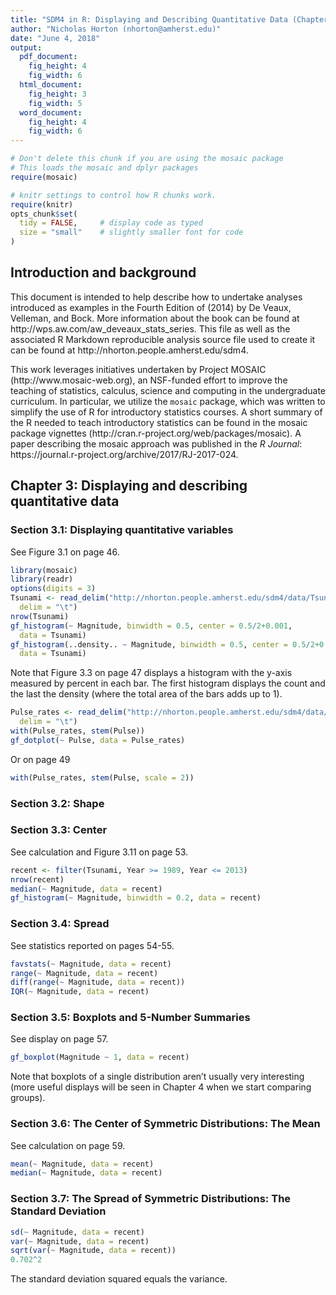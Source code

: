 ```yaml
---
title: "SDM4 in R: Displaying and Describing Quantitative Data (Chapter 3)"
author: "Nicholas Horton (nhorton@amherst.edu)"
date: "June 4, 2018"
output: 
  pdf_document:
    fig_height: 4
    fig_width: 6
  html_document:
    fig_height: 3
    fig_width: 5
  word_document:
    fig_height: 4
    fig_width: 6
---
```



```r
# Don't delete this chunk if you are using the mosaic package
# This loads the mosaic and dplyr packages
require(mosaic)
```

```r
# knitr settings to control how R chunks work.
require(knitr)
opts_chunk$set(
  tidy = FALSE,     # display code as typed
  size = "small"    # slightly smaller font for code
)
```

## Introduction and background 

This document is intended to help describe how to undertake analyses introduced 
as examples in the Fourth Edition of \emph{Stats: Data and Models} (2014) by De Veaux, Velleman, and Bock.
More information about the book can be found at http://wps.aw.com/aw_deveaux_stats_series.  This
file as well as the associated R Markdown reproducible analysis source file used to create it can be found at http://nhorton.people.amherst.edu/sdm4.

This work leverages initiatives undertaken by Project MOSAIC (http://www.mosaic-web.org), an NSF-funded effort to improve the teaching of statistics, calculus, science and computing in the undergraduate curriculum. In particular, we utilize the `mosaic` package, which was written to simplify the use of R for introductory statistics courses. A short summary of the R needed to teach introductory statistics can be found in the mosaic package vignettes (http://cran.r-project.org/web/packages/mosaic).
A paper describing the mosaic approach was published in the *R Journal*: https://journal.r-project.org/archive/2017/RJ-2017-024.

## Chapter 3: Displaying and describing quantitative data

### Section 3.1: Displaying quantitative variables

See Figure 3.1 on page 46.
```r
library(mosaic)
library(readr)
options(digits = 3)
Tsunami <- read_delim("http://nhorton.people.amherst.edu/sdm4/data/Tsunami_Earthquakes.txt", 
  delim = "\t")
nrow(Tsunami)   
gf_histogram(~ Magnitude, binwidth = 0.5, center = 0.5/2+0.001, 
  data = Tsunami)
gf_histogram(..density.. ~ Magnitude, binwidth = 0.5, center = 0.5/2+0.001, 
  data = Tsunami)
```

Note that Figure 3.3 on page 47 displays a histogram with the y-axis measured by percent in each bar.  The first histogram displays the count and the last the density (where the total area of the bars adds up to 1).

```r
Pulse_rates <- read_delim("http://nhorton.people.amherst.edu/sdm4/data/Pulse_rates.txt",
  delim = "\t")
with(Pulse_rates, stem(Pulse))
gf_dotplot(~ Pulse, data = Pulse_rates)
```

Or on page 49

```r
with(Pulse_rates, stem(Pulse, scale = 2))
```

### Section 3.2: Shape


### Section 3.3: Center

See calculation and Figure 3.11 on page 53.

```r
recent <- filter(Tsunami, Year >= 1989, Year <= 2013)
nrow(recent)   
median(~ Magnitude, data = recent)
gf_histogram(~ Magnitude, binwidth = 0.2, data = recent)
```

### Section 3.4: Spread

See statistics reported on pages 54-55.

```r
favstats(~ Magnitude, data = recent)
range(~ Magnitude, data = recent)
diff(range(~ Magnitude, data = recent))
IQR(~ Magnitude, data = recent)
```

### Section 3.5: Boxplots and 5-Number Summaries

See display on page 57.
```r
gf_boxplot(Magnitude ~ 1, data = recent)
```

Note that boxplots of a single distribution aren't usually very interesting (more useful displays will be seen in Chapter 4 when we start comparing groups).

### Section 3.6: The Center of Symmetric Distributions: The Mean

See calculation on page 59.

```r
mean(~ Magnitude, data = recent)
median(~ Magnitude, data = recent)
```

### Section 3.7: The Spread of Symmetric Distributions: The Standard Deviation


```r
sd(~ Magnitude, data = recent)
var(~ Magnitude, data = recent)
sqrt(var(~ Magnitude, data = recent))
0.702^2
```

The standard deviation squared equals the variance.

